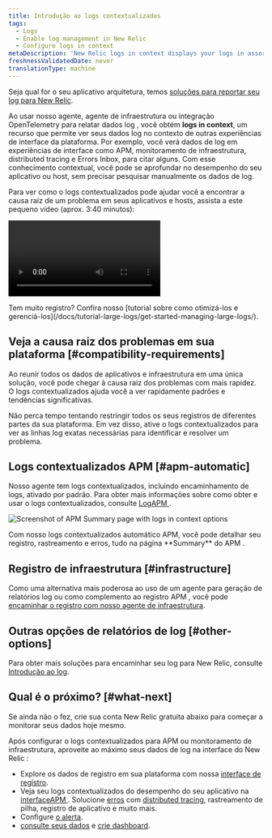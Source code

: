 ```yaml
---
title: Introdução ao logs contextualizados
tags:
  - Logs
  - Enable log management in New Relic
  - Configure logs in context
metaDescription: 'New Relic logs in context displays your logs in assorted New Relic experiences, helping you more easily correlate and troubleshoot issues.'
freshnessValidatedDate: never
translationType: machine
---
```



Seja qual for o seu aplicativo arquitetura, temos [soluções para reportar seu log para New Relic](/docs/logs/get-started/get-started-log-management#integrate-logs).

Ao usar nosso <InlinePopover type="apm"/>agente, agente de infraestrutura ou integração OpenTelemetry para relatar dados log , você obtém <DNT>**logs in context**</DNT>, um recurso que permite ver seus dados log no contexto de outras experiências de interface da plataforma. Por exemplo, você verá dados de log em experiências de interface como APM, monitoramento de infraestrutura, distributed tracing e Errors Inbox, para citar alguns. Com esse conhecimento contextual, você pode se aprofundar no desempenho do seu aplicativo ou host, sem precisar pesquisar manualmente os dados de log.

Para ver como o logs contextualizados pode ajudar você a encontrar a causa raiz de um problema em seus aplicativos e hosts, assista a este pequeno vídeo (aprox. 3:40 minutos):

<Video
  id="Vgae-GrlZWg"
  type="youtube"
/>

<Callout variant="tip">
  Tem muito registro? Confira nosso [tutorial sobre como otimizá-los e gerenciá-los](/docs/tutorial-large-logs/get-started-managing-large-logs/).
</Callout>

## Veja a causa raiz dos problemas em sua plataforma [#compatibility-requirements]

Ao reunir todos os dados de aplicativos e infraestrutura em uma única solução, você pode chegar à causa raiz dos problemas com mais rapidez. O logs contextualizados ajuda você a ver rapidamente padrões e tendências significativas.

Não perca tempo tentando restringir todos os seus registros de diferentes partes da sua plataforma. Em vez disso, ative o logs contextualizados para ver as linhas log exatas necessárias para identificar e resolver um problema.

## Logs contextualizados APM [#apm-automatic]

Nosso agente <InlinePopover type="apm"/>tem logs contextualizados, incluindo encaminhamento de logs, ativado por padrão. Para obter mais informações sobre como obter e usar o <InlinePopover type="apm"/>logs contextualizados, consulte [LogAPM ](/docs/apm/new-relic-apm/getting-started/get-started-logs-context).

<img
  title="APM logs in context UI options"
  alt="Screenshot of APM Summary page with logs in context options"
  src={logsApmLogsinContextinUi}
/>

<figcaption>
  Com nosso logs contextualizados automático APM, você pode detalhar seu registro, rastreamento e erros, tudo na página <DNT>**Summary**</DNT> do APM .
</figcaption>

## Registro de infraestrutura [#infrastructure]

Como uma alternativa mais poderosa ao uso de um <InlinePopover type="apm"/>agente para geração de relatórios log ou como complemento ao registro APM , você pode [encaminhar o registro com nosso agente de infraestrutura](/docs/logs/forward-logs/forward-your-logs-using-infrastructure-agent).

## Outras opções de relatórios de log [#other-options]

Para obter mais soluções para encaminhar seu log para New Relic, consulte [Introdução ao log](/docs/logs/get-started/get-started-log-management#integrate-logs).

<InstallFeedback/>

## Qual é o próximo? [#what-next]

Se ainda não o fez, crie sua conta New Relic gratuita abaixo para começar a monitorar seus dados hoje mesmo.

<InlineSignup/>

Após configurar o logs contextualizados para APM ou monitoramento de infraestrutura, aproveite ao máximo seus dados de log na interface do New Relic :

* Explore os dados de registro em sua plataforma com nossa [interface de registro](/docs/logs/log-management/ui-data/use-logs-ui).
* Veja seu logs contextualizados do desempenho do seu aplicativo na [interfaceAPM ](/docs/logs/log-management/ui-data/use-logs-ui/#links). Solucione [erros](/docs/apm/apm-ui-pages/error-analytics/errors-page-find-fix-verify-problems/) com [distributed tracing](/docs/apm/distributed-tracing/ui-data/understand-use-distributed-tracing-data), rastreamento de pilha, registro de aplicativo e muito mais.
* Configure [o alerta](/docs/alerts-applied-intelligence/new-relic-alerts/alert-conditions/create-alert-conditions/).
* [consulte seus dados](/docs/query-your-data/explore-query-data/get-started/introduction-querying-new-relic-data/) e [crie dashboard](/docs/query-your-data/explore-query-data/dashboards/introduction-dashboards/).